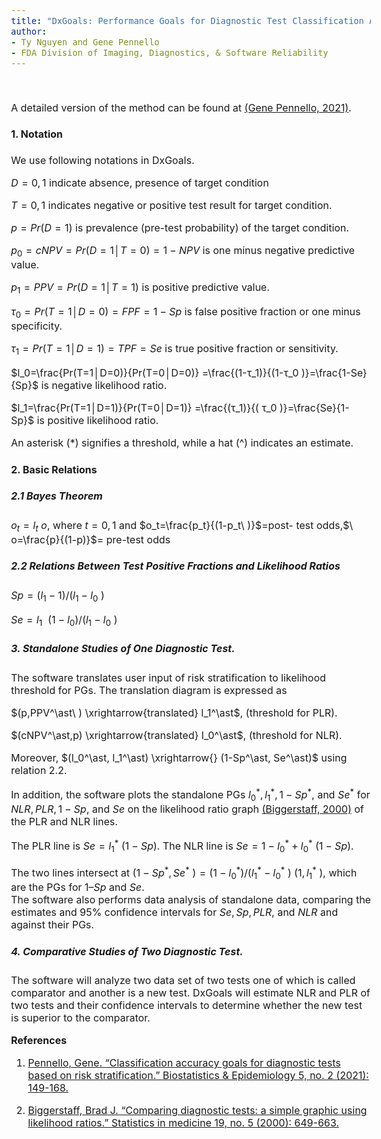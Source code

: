 ```yaml
---
title: "DxGoals: Performance Goals for Diagnostic Test Classification Accuracy"
author:
- Ty Nguyen and Gene Pennello
- FDA Division of Imaging, Diagnostics, & Software Reliability
---
```

<style type="text/css">
body{
  font-size: 12pt;
#  color: DarkRed;
}
</style>
<br>

A detailed version of the method can be found at [(Gene Pennello, 2021)](https://www.tandfonline.com/doi/full/10.1080/24709360.2021.1878406).

#### 1. Notation
We use following notations in DxGoals.

$D={0,1}$ indicate absence, presence of target condition

$T={0,1}$ indicates negative or positive test result for target condition.

$p=Pr⁡(D=1$) is prevalence (pre-test probability) of the target condition.

$p_0=cNPV=Pr⁡(D=1│T=0)=1-NPV$ is one minus negative predictive value.

$p_1=PPV=Pr⁡(D=1│T=1)$ is positive predictive value.

$\tau_0=Pr⁡(T=1│D=0)=FPF=1-Sp$ is false positive fraction or one minus specificity.

$\tau_1=Pr⁡(T=1│D=1)=TPF=Se$ is true positive fraction or sensitivity.

$l_0=\frac{Pr⁡(T=1│D=0)}{Pr⁡(T=0│D=0)} =\frac{(1-τ_1)}{(1-τ_0 )}=\frac{1-Se}{Sp}$ is negative likelihood ratio. 

$l_1=\frac{Pr⁡(T=1│D=1)}{Pr⁡(T=0│D=1)} =\frac{(τ_1)}{( τ_0 )}=\frac{Se}{1-Sp}$ is positive likelihood ratio.

An asterisk (*) signifies a threshold, while a hat (^) indicates an estimate.



#### 2. Basic Relations
##### 2.1 Bayes Theorem

$o_t=l_t\ o$, where $t=0,1$ and $o_t=\frac{p_t}{(1-p_t\ )}$=post- test odds,$\ o=\frac{p}{(1-p)}$= pre-test odds

##### 2.2 Relations Between Test Positive Fractions and Likelihood Ratios

$Sp=(l_1-1)/(l_1-l_0\ )$ 

$Se=l_1\ \ (1-l_0)/(l_1-l_0\ )$


##### 3. Standalone Studies of One Diagnostic Test. 

The software translates user input of risk stratification to likelihood threshold for PGs. The translation diagram is expressed as  

$(p,PPV^\ast\ ) \xrightarrow{translated} l_1^\ast$, (threshold for PLR).

$(cNPV^\ast,p) \xrightarrow{translated} l_0^\ast$,  (threshold for NLR).

Moreover, $(l_0^\ast, l_1^\ast) \xrightarrow{} (1-Sp^\ast, Se^\ast)$ using relation 2.2. 

In addition, the software plots the standalone PGs $l_0^\ast,l_1^\ast, 1-Sp^\ast$, and $Se^\ast$ for $NLR, PLR, 1-Sp$, and $Se$ on the likelihood ratio graph [(Biggerstaff, 2000)](https://onlinelibrary.wiley.com/doi/abs/10.1002/(SICI)1097-0258(20000315)19:5%3C649::AID-SIM371%3E3.0.CO;2-H?casa_token=hBpAuCV5GAcAAAAA:Q7ooXn4MbkgyYWAbMW60UX-7iFhaiyQ2UCGwOO79cWs0ve5jsoGDzt2hN0tit8A4BalOQv0E30EyYlE) of the PLR and NLR lines.

The PLR line is $Se=l_1^\ast\ (1-Sp)$. The NLR line is $Se=1-l_0^\ast+l_0^\ast\ (1 - Sp)$.

The two lines intersect at $(1-Sp^\ast,Se^\ast\ )=(1-l_0^\ast)/(l_1^\ast-l_0^\ast\ )\ (1,l_1^\ast\ )$,
which are the PGs for $1–Sp$ and $Se$.  
The software also performs data analysis of standalone data, comparing the estimates and 95% confidence intervals for $Se, Sp, PLR$, and $NLR$ and against their PGs.

##### 4. Comparative Studies of Two Diagnostic Test. 

The software will analyze two data set of two tests one of which is called comparator and another is a new test. DxGoals will estimate NLR and PLR of two tests and their confidence intervals to determine whether the new test is superior to the comparator. 


**References**

1. [Pennello, Gene. "Classification accuracy goals for diagnostic tests based on risk stratification." Biostatistics & Epidemiology 5, no. 2 (2021): 149-168.](https://www.tandfonline.com/doi/abs/10.1080/24709360.2021.1878406)

2.  [Biggerstaff, Brad J. "Comparing diagnostic tests: a simple graphic using likelihood ratios." Statistics in medicine 19, no. 5 (2000): 649-663.](https://onlinelibrary.wiley.com/doi/abs/10.1002/(SICI)1097-0258(20000315)19:5%3C649::AID-SIM371%3E3.0.CO;2-H?casa_token=hBpAuCV5GAcAAAAA:Q7ooXn4MbkgyYWAbMW60UX-7iFhaiyQ2UCGwOO79cWs0ve5jsoGDzt2hN0tit8A4BalOQv0E30EyYlE)


